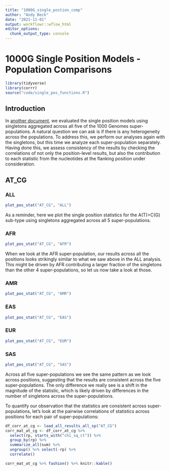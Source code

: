 ```yaml
---
title: "1000G_single_postion_comp"
author: "Andy Beck"
date: "2021-11-01"
output: workflowr::wflow_html
editor_options:
  chunk_output_type: console
---
```


# 1000G Single Position Models - Population Comparisons

```r
library(tidyverse)
library(corrr)
source("code/single_pos_functions.R")

```

## Introduction

In [another document](1000G_single_position_ALL.Rmd), we evaluated the single position models using singletons aggregated across all five of the 1000 Genomes super-populations. A natural question we can ask is if there is any heterogeneity across the populations. To address this, we perform our analyses again with the singletons, but this time we analyze each super-population separately. Having done this, we assess consistency of the results by checking the correlations of not only the position-level results, but also the contribution to each statistic from the nucleotides at the flanking position under consideration.

## AT_CG

### ALL

```r
plot_pos_stat("AT_CG", "ALL")
```

As a reminder, here we plot the single position statistics for the A(T)>C(G) sub-type using singletons aggregated across all 5 super-populations.

### AFR

```r
plot_pos_stat("AT_CG", "AFR")
```

When we look at the AFR super-population, our results across all the positions looks strikingly similar to what we saw above in the ALL analysis. This might be driven by AFR contributing a larger fraction of the singletons than the other 4 super-populations, so let us now take a look at those.

### AMR

```r
plot_pos_stat("AT_CG", "AMR")
```

### EAS

```r
plot_pos_stat("AT_CG", "EAS")
```

### EUR

```r
plot_pos_stat("AT_CG", "EUR")
```

### SAS

```r
plot_pos_stat("AT_CG", "SAS")
```

Across all five super-populations we see the same pattern as we look across positions, suggesting that the results are consistent across the five super-populations. The only difference we really see is a shift in the magnitude of the statistic, which is likely driven by differences in the number of singletons across the super-populations.

To quantify our observation that the statistics are consistent across super-populations, let's look at the pairwise correlations of statistics across positions for each pair of super-populations:

```r
df_corr_at_cg <- load_all_results_all_sp("AT_CG")
corr_mat_at_cg <- df_corr_at_cg %>%
  select(rp, starts_with("chi_sq_ct")) %>%
  group_by(rp) %>%
  summarize_all(sum) %>%
  ungroup() %>% select(-rp) %>%
  correlate()

corr_mat_at_cg %>% fashion() %>% knitr::kable()
```

